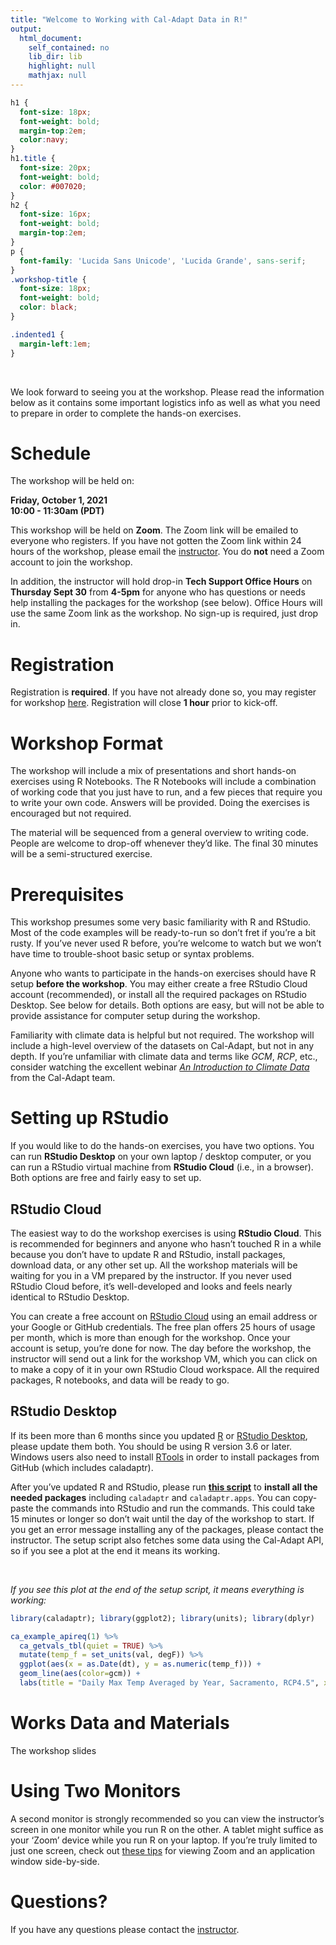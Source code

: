 ```yaml
---
title: "Welcome to Working with Cal-Adapt Data in R!"
output: 
  html_document: 
    self_contained: no
    lib_dir: lib
    highlight: null
    mathjax: null
---
```


```css
h1 {
  font-size: 18px;
  font-weight: bold;
  margin-top:2em;
  color:navy;
}
h1.title {
  font-size: 20px;
  font-weight: bold;
  color: #007020;
}
h2 {
  font-size: 16px;
  font-weight: bold;
  margin-top:2em;
}
p {
  font-family: 'Lucida Sans Unicode', 'Lucida Grande', sans-serif;
}
.workshop-title {
  font-size: 18px;
  font-weight: bold;
  color: black;
}

.indented1 {
  margin-left:1em;
}
```

\

We look forward to seeing you at the workshop. Please read the information below as it contains some important logistics info as well as what you need to prepare in order to complete the hands-on exercises.

# Schedule

The workshop will be held on:

<div class="indented1" style="font-weight:bold;">
Friday, October 1, 2021<br/>
10:00 - 11:30am (PDT)
</div>

This workshop will be held on **Zoom**. The Zoom link will be emailed to everyone who registers. If you have not gotten the Zoom link within 24 hours of the workshop, please email the [instructor](mailto:andlyons@ucanr.edu?subject=caladaptR Workshop). You do **not** need a Zoom account to join the workshop.

In addition, the instructor will hold drop-in **Tech Support Office Hours** on **Thursday Sept 30** from **4-5pm** for anyone who has questions or needs help installing the packages for the workshop (see below). Office Hours will use the same Zoom link as the workshop. No sign-up is required, just drop in. 

# Registration

Registration is **required**. If you have not already done so, you may register for workshop [here](https://forms.gle/KQLNV5u8GPVsn7ez5){target="_blank" rel="noopener"}. Registration will close **1 hour** prior to kick-off.

# Workshop Format

The workshop will include a mix of presentations and short hands-on exercises using R Notebooks. The R Notebooks will include a combination of working code that you just have to run, and a few pieces that require you to write your own code. Answers will be provided. Doing the exercises is encouraged but not required. 

The material will be sequenced from a general overview to writing code. People are welcome to drop-off whenever they'd like. The final 30 minutes will be a semi-structured exercise. 

# Prerequisites

This workshop presumes some very basic familiarity with R and RStudio. Most of the code examples will be ready-to-run so don't fret if you're a bit rusty. If you've never used R before, you're welcome to watch but we won't have time to trouble-shoot basic setup or syntax problems.

Anyone who wants to participate in the hands-on exercises should have R setup **before the workshop**. You may either create a free RStudio Cloud account (recommended), or install all the required packages on  RStudio Desktop. See below for details. Both options are easy, but will not be able to provide assistance for computer setup during the workshop.

Familiarity with climate data is helpful but not required. The workshop will include a high-level overview of the datasets on Cal-Adapt, but not in any depth. If you're unfamiliar with climate data and terms like *GCM*, *RCP*, etc., consider watching the excellent webinar [*An Introduction to Climate Data*](https://youtu.be/DGBzmyejws0){target="_blank" rel="noopener"} from the Cal-Adapt team.

# Setting up RStudio

If you would like to do the hands-on exercises, you have two options. You can run **RStudio Desktop** on your own laptop / desktop computer, or you can run a RStudio virtual machine from **RStudio Cloud** (i.e., in a browser). Both options are free and fairly easy to set up.

<div class="indented1">

## RStudio Cloud

The easiest way to do the workshop exercises is using **RStudio Cloud**. This is recommended for beginners and anyone who hasn't touched R in a while because you don't have to update R and RStudio, install packages, download data, or any other set up. All the workshop materials will be waiting for you in a VM prepared by the instructor. If you never used RStudio Cloud before, it's well-developed and looks and feels nearly identical to RStudio Desktop.

You can create a free account on [RStudio Cloud](https://rstudio.cloud/){target="_blank" rel="noopener"} using an email address or your Google or GitHub credentials. The free plan offers 25 hours of usage per month, which is more than enough for the workshop. Once your account is setup, you're done for now. The day before the workshop, the instructor will send out a link for the workshop VM, which you can click on to make a copy of it in your own RStudio Cloud workspace. All the required packages, R notebooks, and data will be ready to go.

## RStudio Desktop

If its been more than 6 months since you updated [R](https://cran.r-project.org/){target="_blank" rel="noopener"} or [RStudio Desktop](https://rstudio.com/products/rstudio/download/){target="_blank" rel="noopener"}, please update them both. You should be using R version 3.6 or later. Windows users also need to install [RTools](https://cran.r-project.org/bin/windows/Rtools/){target="_blank" rel="noopener"} in order to install packages from GitHub (which includes caladaptr).

After you've updated R and RStudio, please run [**this script**](https://github.com/ucanr-igis/caladaptr-res/blob/main/docs/workshops/ca_intro_oct21/scripts/caladaptr_setup.R){target="_blank" rel="noopener"} to **install all the needed packages** including `caladaptr` and `caladaptr.apps`. You can copy-paste the commands into RStudio and run the commands. This could take 15 minutes or longer so don't wait until the day of the workshop to start. If you get an error message installing any of the packages, please contact the instructor. The setup script also fetches some data using the Cal-Adapt API, so if you see a plot at the end it means its working.

\

*If you see this plot at the end of the setup script, it means everything is working:*

```r
library(caladaptr); library(ggplot2); library(units); library(dplyr)

ca_example_apireq(1) %>%
  ca_getvals_tbl(quiet = TRUE) %>%
  mutate(temp_f = set_units(val, degF)) %>%
  ggplot(aes(x = as.Date(dt), y = as.numeric(temp_f))) +
  geom_line(aes(color=gcm)) +
  labs(title = "Daily Max Temp Averaged by Year, Sacramento, RCP4.5", x = "year", y = "temp (F)")
```







</div>  <!---- div class="indented1" --->

# Works Data and Materials

The workshop slides 

# Using Two Monitors

A second monitor is strongly recommended so you can view the instructor's screen in one monitor while you run R on the other. A tablet might suffice as your 'Zoom' device while you run R on your laptop. If you're truly limited to just one screen, check out [these tips](workspace_tips.html) for viewing Zoom and an application window side-by-side.

# Questions?

If you have any questions please contact the [instructor](mailto:andlyons@ucanr.edu).

